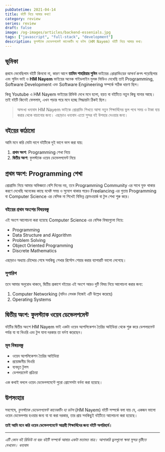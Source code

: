 ```yaml
---
pubDatetime: 2021-04-14
title: বইটি নিয়ে আমার কথা!
category: review 
series: review 
draft: false
image: /og-images/articles/backend-essenials.jpg
tags: ["javascript", "full-stack", "development"]
description: ফুলস্ট্যাক ডেভেলপমেন্ট কানেকটিং দ্য ডটস (HM Nayem) বইটি নিয়ে আমার কথা।
---
```


## ভূমিকা

প্রথমে ভেবেছিলাম বইটি কিনবো না, কারণ আগে **তামিম শাহরিয়ার সুবিন** ভাইয়ের _প্রোগ্রামিংয়ের আশ্চর্য জগৎ_ পড়েছিলার এবং সুবিন ভাই ও **HM Nayem** ভাইয়ের অনেক গাইডলাইন মুলক ভিডিও দেখেছি তাই Programming, Software Development এবং Software Engineering সম্পর্কে সঠিক ধারণা ছিল।

কিন্তু Youtube এ HM Nayem ভাইয়ের রিভিউ দেখে মনে হলো, হয়ত বা বইটিতে নতুন কিছু যানার আছে। তাই বইটি কিনেই ফেললাম, এখন পড়ার পরে মনে হচ্ছে সিদ্ধান্তটা ঠিকই ছিল।

> অসংখ্য ধন্যবাদ HM Nayem ভাইকে প্রোগ্রামিং শিখতে আসা নতুন শিক্ষার্থিদের ভুল পথে সময় ও টাকা ব্যয় করার থেকে বাচানোর জন্য। এছাড়াও ধন্যবাদ এতো সুন্দর বই উপহার দেওয়ার জন্য।

## বইয়ের কাঠামো

আমি মনে করি মোটা দাগে বইটিকে দুই ভাগে ভাগ করা যায়:

1. **প্রথম অংশ**: Programming শেখা নিয়ে
2. **দ্বিতীয় অংশ**: ফুলস্ট্যাক ওয়েব ডেভেলপমেন্ট নিয়ে

## প্রথম অংশ: Programming শেখা

প্রোগ্রামিং নিয়ে আমার অভিজ্ঞতা বেশি দিনের নয়, তবে Programming Community এর সাথে যুক্ত থাকার করণে দেখেছি অনেকের কাছে যথেষ্ট সময় ও সুযোগ থাকার পরেও Freelancing এর গুতায় Programming বা Computer Science এর বেসিক না শিখেই বিভিন্ন ফ্রেমওয়ার্ক বা টুল শেখা শুরু করে।

### বইয়ের প্রথম অংশের বিষয়বস্তু

এই অংশে আলোচনা করা হয়েছে Computer Science এর বেসিক বিষয়গুলো নিয়ে:

- Programming
- Data Structure and Algorithm
- Problem Solving
- Object Oriented Programming
- Discrete Mathematics

এছাড়াও অধ্যায় চৌদ্দোর শেষে সবকিছু শেখার রির্সোস শেয়ার করার ব্যাপারটি ভালো লেগেছে।

### সুপারিশ

তবে আমার অনুরোধ থাকবে, দ্বিতীয় প্রকাশে বইয়ের এই অংশে আরও দুটি বিষয় নিয়ে আলােচনা করার জন্য:

1. Computer Networking (যদিও লেখক নিজেই এটি উল্লেখ করেছে)
2. Operating Systems

## দ্বিতীয় অংশ: ফুলস্ট্যাক ওয়েব ডেভেলপমেন্ট

বইটির দ্বিতীয় অংশে HM Nayem ভাই একটা ওয়েব অ্যপলিকেশন তৈরির আইডিয়া থেকে শুরু করে ডেপলয়মেন্ট পর্যন্ত যা যা থিওরি এবং টুল যানা দরকার তা বর্নণা করেছেন।

### মূল বিষয়বস্তু

- ওয়েব অ্যপলিকেশন তৈরির আইডিয়া
- প্রয়োজনীয় থিওরি
- ব্যবহৃত টুলস
- ডেপলয়মেন্ট প্রক্রিয়া

এক কথাই বললে ওয়েব ডেভেলপমেন্টে পুরো প্রোসেসটা বর্ননা করা হয়েছে।

## উপসংহার

সবশেষে, _ফুলস্ট্যাক ডেভেলপমেন্ট কানেকটিং দ্য ডটস_ (HM Nayem) বইটি সম্পর্কে বলা যায় যে, একজন ভালো ওয়েব ডেভেলপার হওয়ার জন্য যা যা করা দরকার, তার প্রায় সবকিছুই বইটিতে আলোচনা করা হয়েছে।

**তাই আমি মনে করি ওয়েব ডেভেলপমেন্টে আগ্রহী শিক্ষার্থিদের জন্য বইটি অপরিহার্য।**

---

_এটি কোন বই রিভিউ না বরং বইটি সম্পর্কে আমার একটা মতামত মাত্র। আশাকরি ভুলগুলো ক্ষমা সুন্দর দৃষ্টিতে দেখবেন। ধন্যবাদ_




